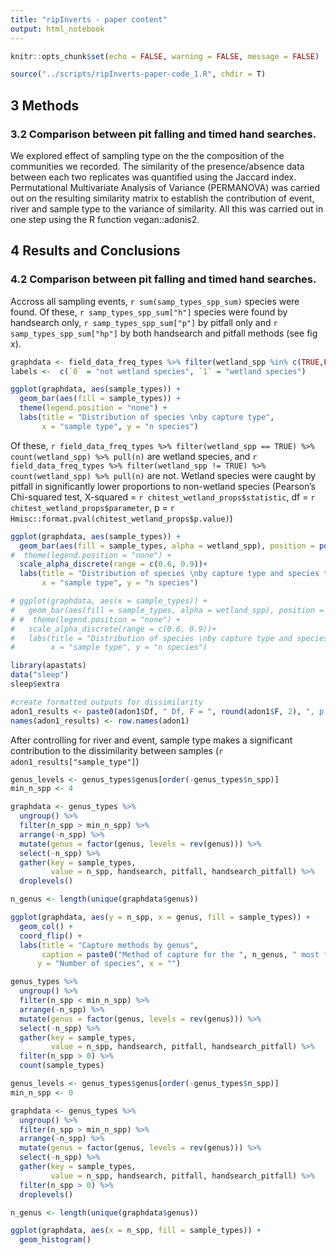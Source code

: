 ```yaml
---
title: "ripInverts - paper content"
output: html_notebook
---
```


```r
knitr::opts_chunk$set(echo = FALSE, warning = FALSE, message = FALSE)
```

```r
source("../scripts/ripInverts-paper-code_1.R", chdir = T)
```

## 3	Methods

### 3.2	Comparison between pit falling and timed hand searches.


We explored effect of sampling type on the the composition of the communities we recorded.  The similarity of the presence/absence data between each two replicates was quantified using the Jaccard index.  Permutational Multivariate Analysis of Variance (PERMANOVA) was carried out on the resulting similarity matrix to establish the contribution of event, river and sample type to the variance of similarity.  All this was carried out in one step using the R function vegan::adonis2.  


## 4	Results and Conclusions

### 4.2	Comparison between pit falling and timed hand searches.
 
Accross all sampling events, `r sum(samp_types_spp_sum)` species were found.  Of these, `r samp_types_spp_sum["h"]` species were found by handsearch only, `r samp_types_spp_sum["p"]` by pitfall only and `r samp_types_spp_sum["hp"]` by both handsearch and pitfall methods (see fig x).    

```r
graphdata <- field_data_freq_types %>% filter(wetland_spp %in% c(TRUE,FALSE))
labels <-  c(`0` = "not wetland species", `1` = "wetland species")

ggplot(graphdata, aes(sample_types)) +
  geom_bar(aes(fill = sample_types)) +
  theme(legend.position = "none") +
  labs(title = "Distribution of species \nby capture type", 
       x = "sample type", y = "n species")
```
Of these, `r field_data_freq_types %>% filter(wetland_spp == TRUE) %>%  count(wetland_spp) %>% pull(n)` are wetland species, and `r field_data_freq_types %>% filter(wetland_spp != TRUE) %>%  count(wetland_spp) %>% pull(n)` are not.  Wetland species were caught by pitfall in significantly lower proportions to non-wetland species (Pearson's Chi-squared test, X-squared = `r chitest_wetland_props$statistic`, df =  `r chitest_wetland_props$parameter`, p = `r Hmisc::format.pval(chitest_wetland_props$p.value)`)



```r
ggplot(graphdata, aes(sample_types)) +
  geom_bar(aes(fill = sample_types, alpha = wetland_spp), position = position_stack()) +
#  theme(legend.position = "none") +
  scale_alpha_discrete(range = c(0.6, 0.9))+
  labs(title = "Distribution of species \nby capture type and species trait", 
       x = "sample type", y = "n species")

# ggplot(graphdata, aes(x = sample_types)) +
#   geom_bar(aes(fill = sample_types, alpha = wetland_spp), position = position_stack(), stat = "prop") +
# #  theme(legend.position = "none") +
#   scale_alpha_discrete(range = c(0.6, 0.9))+
#   labs(title = "Distribution of species \nby capture type and species trait", 
#        x = "sample type", y = "n species")
```


```r
library(apastats)
data("sleep")
sleep$extra
```

```r
#create formatted outputs for dissimilarity 
adon1_results <- paste0(adon1$Df, " Df, F = ", round(adon1$F, 2), ", p = ", round(adon1$`Pr(>F)`, 4))
names(adon1_results) <- row.names(adon1) 
```
After controlling for river and event, sample type makes a significant contribution to the dissimilarity between samples (`r adon1_results["sample_type"]`)

```r
genus_levels <- genus_types$genus[order(-genus_types$n_spp)]
min_n_spp <- 4

graphdata <- genus_types %>%
  ungroup() %>% 
  filter(n_spp > min_n_spp) %>% 
  arrange(-n_spp) %>%
  mutate(genus = factor(genus, levels = rev(genus))) %>% 
  select(-n_spp) %>% 
  gather(key = sample_types, 
         value = n_spp, handsearch, pitfall, handsearch_pitfall) %>% 
  droplevels()

n_genus <- length(unique(graphdata$genus))

ggplot(graphdata, aes(y = n_spp, x = genus, fill = sample_types)) +
  geom_col() +
  coord_flip() +
  labs(title = "Capture methods by genus", 
       caption = paste0("Method of capture for the ", n_genus, " most fequently captured genera."),
      y = "Number of species", x = "")
```

```r
genus_types %>%
  ungroup() %>% 
  filter(n_spp < min_n_spp) %>% 
  arrange(-n_spp) %>%
  mutate(genus = factor(genus, levels = rev(genus))) %>% 
  select(-n_spp) %>% 
  gather(key = sample_types, 
         value = n_spp, handsearch, pitfall, handsearch_pitfall) %>% 
  filter(n_spp > 0) %>% 
  count(sample_types)
```


```r
genus_levels <- genus_types$genus[order(-genus_types$n_spp)]
min_n_spp <- 0

graphdata <- genus_types %>%
  ungroup() %>% 
  filter(n_spp > min_n_spp) %>% 
  arrange(-n_spp) %>%
  mutate(genus = factor(genus, levels = rev(genus))) %>% 
  select(-n_spp) %>% 
  gather(key = sample_types, 
         value = n_spp, handsearch, pitfall, handsearch_pitfall) %>% 
  filter(n_spp > 0) %>% 
  droplevels()

n_genus <- length(unique(graphdata$genus))

ggplot(graphdata, aes(x = n_spp, fill = sample_types)) +
  geom_histogram() 
```






